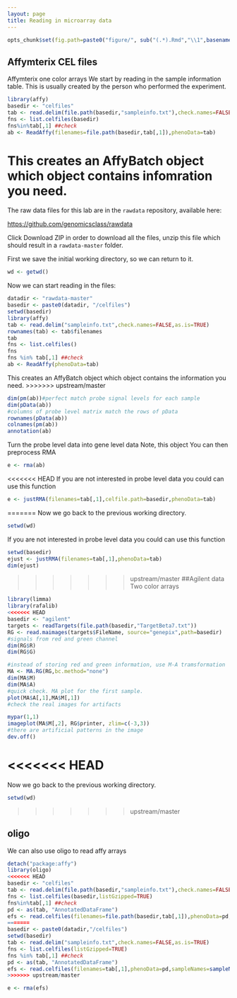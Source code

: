 ```yaml
---
layout: page
title: Reading in microarray data
---
```


```r
opts_chunk$set(fig.path=paste0("figure/", sub("(.*).Rmd","\\1",basename(knitr:::knit_concord$get('infile'))), "-"))
```

## Affymterix CEL files
Affymterix one color arrays
We start by reading in the sample information table. This is usually created by the person who performed the experiment. 

```r
library(affy)
basedir <- "celfiles"
tab <- read.delim(file.path(basedir,"sampleinfo.txt"),check.names=FALSE,as.is=TRUE)
fns <- list.celfiles(basedir)
fns%in%tab[,1] ##check
ab <- ReadAffy(filenames=file.path(basedir,tab[,1]),phenoData=tab)
```

This creates an AffyBatch object which object contains infomration you need.
=======
The raw data files for this lab are in the `rawdata` repository, available here:

<https://github.com/genomicsclass/rawdata>

Click Download ZIP in order to download all the files, unzip this file which should result in a `rawdata-master` folder. 

First we save the initial working directory, so we can return to it.

```r
wd <- getwd()
```

Now we can start reading in the files:

```r
datadir <- "rawdata-master"
basedir <- paste0(datadir, "/celfiles")
setwd(basedir)
library(affy)
tab <- read.delim("sampleinfo.txt",check.names=FALSE,as.is=TRUE)
rownames(tab) <- tab$filenames
tab
fns <- list.celfiles()
fns
fns %in% tab[,1] ##check
ab <- ReadAffy(phenoData=tab)
```

This creates an AffyBatch object which object contains the information you need.
>>>>>>> upstream/master

```r
dim(pm(ab))#perfect match probe signal levels for each sample
dim(pData(ab))
#columns of probe level matrix match the rows of pData
rownames(pData(ab))
colnames(pm(ab))
annotation(ab)
```
Turn the probe level data into gene level data
Note, this object You can then preprocess RMA
```r
e <- rma(ab)
```

<<<<<<< HEAD
If you are not interested in probe level data you could can use this function
```r
e <- justRMA(filenames=tab[,1],celfile.path=basedir,phenoData=tab)
```

=======
Now we go back to the previous working directory.

```r
setwd(wd)
```

If you are not interested in probe level data you could can use this function

```r
setwd(basedir)
ejust <- justRMA(filenames=tab[,1],phenoData=tab)
dim(ejust)
```


>>>>>>> upstream/master
##Agilent data
Two color arrays
```r
library(limma)
library(rafalib)
<<<<<<< HEAD
basedir <- "agilent"
targets <- readTargets(file.path(basedir,"TargetBeta7.txt"))
RG <- read.maimages(targets$FileName, source="genepix",path=basedir)
#signals from red and green channel 
dim(RG$R)
dim(RG$G)

#instead of storing red and green information, use M-A tramsformation
MA <- MA.RG(RG,bc.method="none")
dim(MA$M)
dim(MA$A)
#quick check. MA plot for the first sample.
plot(MA$A[,1],MA$M[,1])
#check the real images for artifacts

mypar(1,1)
imageplot(MA$M[,2], RG$printer, zlim=c(-3,3))
#there are artificial patterns in the image
dev.off()
```


<<<<<<< HEAD
=======
Now we go back to the previous working directory.

```r
setwd(wd)
```
>>>>>>> upstream/master



## oligo
We can also use oligo to read affy arrays

```r
detach("package:affy")
library(oligo)
<<<<<<< HEAD
basedir <- "celfiles"
tab <- read.delim(file.path(basedir,"sampleinfo.txt"),check.names=FALSE,as.is=TRUE)
fns <- list.celfiles(basedir,listGzipped=TRUE)
fns%in%tab[,1] ##check
pd <- as(tab, "AnnotatedDataFrame")
efs <- read.celfiles(filenames=file.path(basedir,tab[,1]),phenoData=pd,sampleNames=sampleNames(pd))
=======
basedir <- paste0(datadir,"/celfiles")
setwd(basedir)
tab <- read.delim("sampleinfo.txt",check.names=FALSE,as.is=TRUE)
fns <- list.celfiles(listGzipped=TRUE)
fns %in% tab[,1] ##check
pd <- as(tab, "AnnotatedDataFrame")
efs <- read.celfiles(filenames=tab[,1],phenoData=pd,sampleNames=sampleNames(pd))
>>>>>>> upstream/master
```

```r
e <- rma(efs)
```
